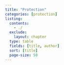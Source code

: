 ```yaml
---
title: "Protection"
categories: [protection]
listing:
  contents: 
    - ./
  exclude:
    layout: chapter
  type: table
  fields: [title, author]
  sort: [title]
  page-size: 50
--- 
```

